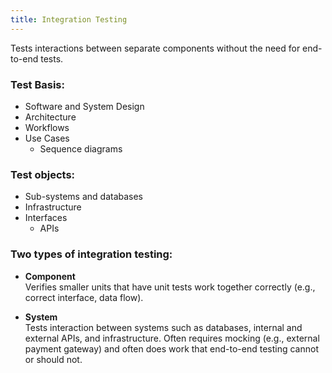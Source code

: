 ```yaml
---
title: Integration Testing
---
```

Tests interactions between separate components without the need for end-to-end tests.

### Test Basis:
- Software and System Design
- Architecture
- Workflows
- Use Cases
  - Sequence diagrams

### Test objects:
- Sub-systems and databases
- Infrastructure
- Interfaces
  - APIs

### Two types of integration testing:
- **Component**  
  Verifies smaller units that have unit tests work together correctly (e.g., correct interface, data flow).
  
- **System**  
  Tests interaction between systems such as databases, internal and external APIs, and infrastructure. Often requires mocking (e.g., external payment gateway) and often does work that end-to-end testing cannot or should not.